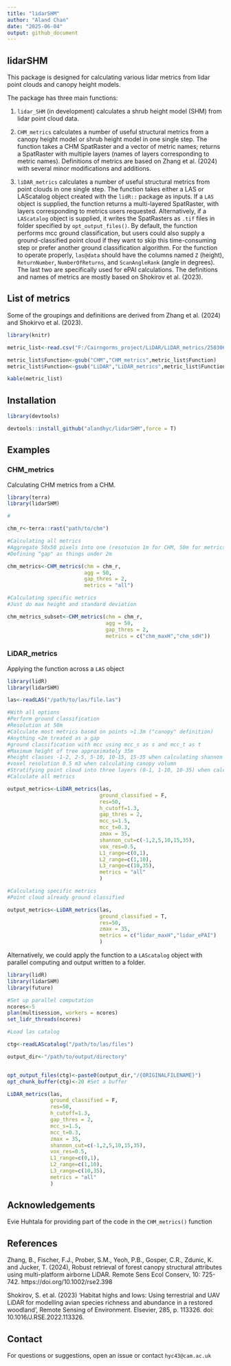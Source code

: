 ```yaml
---
title: "lidarSHM"
author: "Aland Chan"
date: "2025-06-04"
output: github_document
---
```


## lidarSHM

This package is designed for calculating various lidar metrics from lidar point clouds and canopy height models.

The package has three main functions:

1. `lidar_SHM` (in development) calculates a shrub height model (SHM) from lidar point cloud data.

2. `CHM_metrics` calculates a number of useful structural metrics from a canopy height model or shrub height model in one single step. The function takes a CHM SpatRaster and a vector of metric names; returns a SpatRaster with multiple layers (names of layers corresponding to metric names). Definitions of metrics are based on Zhang et al. (2024) with several minor modifications and additions.

3. `liDAR_metrics` calculates a number of useful structural metrics from point clouds in one single step. The function takes either a LAS or LAScatalog object created with the `lidR::` package as inputs. If a `LAS` object is supplied, the function returns a multi-layered SpatRaster, with layers corresponding to metrics users requested. Alternatively, if a `LAScatalog` object is supplied, it writes the SpatRasters as `.tif` files in folder specified by `opt_output_files()`. By default, the function performs mcc ground classification, but users could also supply a ground-classified point cloud if they want to skip this time-consuming step or prefer another ground classification algorithm. For the function to operate properly, `las@data` should have the columns named `Z` (height), `ReturnNumber`, `NumberOfReturns`, and `ScanAngleRank` (angle in degrees). The last two are specifically used for ePAI calculations. The definitions and names of metrics are mostly based on Shokirov et al. (2023). 

## List of metrics

Some of the groupings and definitions are derived from Zhang et al. (2024) and Shokirvo et al. (2023).

```r

library(knitr)

metric_list<-read.csv("F:/Cairngorms_project/LiDAR/LiDAR_metrics/250306_LiDAR_metrics_list_package.csv")

metric_list$Function<-gsub("CHM","CHM_metrics",metric_list$Function)
metric_list$Function<-gsub("LiDAR","LiDAR_metrics",metric_list$Function)

kable(metric_list)

```


## Installation

```r

library(devtools)

devtools::install_github("alandhyc/lidarSHM",force = T)

```

## Examples

### CHM_metrics

Calculating CHM metrics from a CHM.

```r

library(terra)
library(lidarSHM)

#

chm_r<-terra::rast("path/to/chm")

#Calculating all metrics
#Aggregate 50x50 pixels into one (resotuion 1m for CHM, 50m for metrics)
#Defining "gap" as things under 2m

chm_metrics<-CHM_metrics(chm = chm_r,
                         agg = 50,
                         gap_thres = 2,
                         metrics = "all")

#Calculating specific metrics
#Just do max height and standard deviation

chm_metrics_subset<-CHM_metrics(chm = chm_r,
                                agg = 50,
                                gap_thres = 2,
                                metrics = c("chm_maxH","chm_sdH"))

```

### LiDAR_metrics

Applying the function across a `LAS` object

```r

library(lidR)
library(lidarSHM)

las<-readLAS("/path/to/las/file.las")

#With all options
#Perform ground classification
#Resolution at 50m
#Calculate most metrics based on points >1.3m ("canopy" definition)
#Anything <2m treated as a gap
#ground classification with mcc using mcc_s as s and mcc_t as t
#Maximum height of tree approximately 35m
#height classes -1-2, 2-5, 5-10, 10-15, 15-35 when calculating shannon index
#voxel resolution 0.5 m3 when calculating canopy volumn 
#Stratifying point cloud into three layers (0-1, 1-10, 10-35) when calculated layer-specific metrics in Shakirov et al. (2023)
#Calculate all metrics

output_metrics<-LiDAR_metrics(las,
                              ground_classified = F,
                              res=50,
                              h_cutoff=1.3,
                              gap_thres = 2,
                              mcc_s=1.5,
                              mcc_t=0.3,
                              zmax = 35,
                              shannon_cut=c(-1,2,5,10,15,35),
                              vox_res=0.5,
                              L1_range=c(0,1),
                              L2_range=c(1,10),
                              L3_range=c(10,35),
                              metrics = "all"
                              )

#Calculating specific metrics
#Point cloud already ground classified

output_metrics<-LiDAR_metrics(las,
                              ground_classified = T,
                              res=50,
                              zmax = 35,
                              metrics = c("lidar_maxH","lidar_ePAI")
                              )


```

Alternatively, we could apply the function to a `LAScatalog` object with parallel computing and output written to a folder. 

```r

library(lidR)
library(lidarSHM)
library(future)

#Set up parallel computation
ncores<-5
plan(multisession, workers = ncores)
set_lidr_threads(ncores)

#Load las catalog

ctg<-readLAScatalog("/path/to/las/files")

output_dir<-"/path/to/output/directory"


opt_output_files(ctg)<-paste0(output_dir,"/{ORIGINALFILENAME}")
opt_chunk_buffer(ctg)<-20 #Set a buffer

LiDAR_metrics(las,
              ground_classified = F,
              res=50,
              h_cutoff=1.3,
              gap_thres = 2,
              mcc_s=1.5,
              mcc_t=0.3,
              zmax = 35,
              shannon_cut=c(-1,2,5,10,15,35),
              vox_res=0.5,
              L1_range=c(0,1),
              L2_range=c(1,10),
              L3_range=c(10,35),
              metrics = "all"
              )

```


## Acknowledgements

Evie Huhtala for providing part of the code in the `CHM_metrics()` function

## References
Zhang, B., Fischer, F.J., Prober, S.M., Yeoh, P.B., Gosper, C.R., Zdunic, K. and Jucker, T. (2024), Robust retrieval of forest canopy structural attributes using multi-platform airborne LiDAR. Remote Sens Ecol Conserv, 10: 725-742. https://doi.org/10.1002/rse2.398

Shokirov, S. et al. (2023) ‘Habitat highs and lows: Using terrestrial and UAV LiDAR for modelling avian species richness and abundance in a restored woodland’, Remote Sensing of Environment. Elsevier, 285, p. 113326. doi: 10.1016/J.RSE.2022.113326.

## Contact

For questions or suggestions, open an issue or contact ```hyc43@cam.ac.uk```
